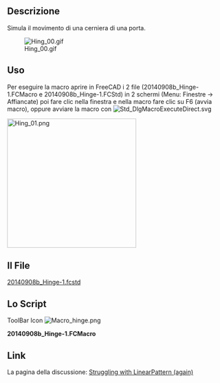 <languages/>
{{Macro/it
|Name=Hinge Simul
|Icon=Macro hinge.png
|Translate=Hinge Simul
|Description=Simula il movimento di una cerniera.
|Author=Mario52
|Version=1.0
|Date=2014-09-09
|FCVersion=All
|Download=The File [http://forum.freecadweb.org/download/file.php?id=7628 20140908b_Hinge-1.fcstd]<br />[https://www.freecadweb.org/wiki/images/a/a8/Macro_hinge.png ToolBar Icon]
}}

==Descrizione==
Simula il movimento di una cerniera di una porta.

[[File:Hing_00.gif]]

==Uso==

Per eseguire la macro aprire in FreeCAD i 2 file (20140908b_Hinge-1.FCMacro e 20140908b_Hinge-1.FCStd) in 2 schermi (Menu: Finestre -> Affiancate) poi fare clic nella finestra e nella macro fare clic su F6 (avvia macro), oppure avviare la macro con [[File:Std_DlgMacroExecuteDirect.svg]] 

[[File:Hing_01.png|left|300px]]{{clear}}

==Il File==
[http://forum.freecadweb.org/download/file.php?id=7628 20140908b_Hinge-1.fcstd]
==Lo Script==
ToolBar Icon [[Image:Macro_hinge.png]]

'''20140908b_Hinge-1.FCMacro'''

{{MacroCode|code=
import FreeCAD, FreeCADGui, Draft, Part
from FreeCAD import Base
import time

ii = 0
pas = 0
for ii2 in range(180):
    if pas == 0:
        if ii > 90:
            pas = 1
        ii += 5
    else:
        if ii < 1:
            pas = 0
        ii -= 5
   
    App.getDocument("_0140908b_Hinge_1").Fusion.Placement=App.Placement(App.Vector(0,0,0), App.Rotation(App.Vector(0,0,1),ii), App.Vector(44.4,6.9,0))
    App.Console.PrintMessage(str(ii2)+"  " + str(ii)+"  " + str(pas) +"\n")
    Gui.updateGui()
    time.sleep(0) #modify the time here

}}


==Link== 
La pagina della discussione: [http://forum.freecadweb.org/viewtopic.php?f=3&t=7606&p=62086#p62086 Struggling with LinearPattern (again)]
{{clear}}